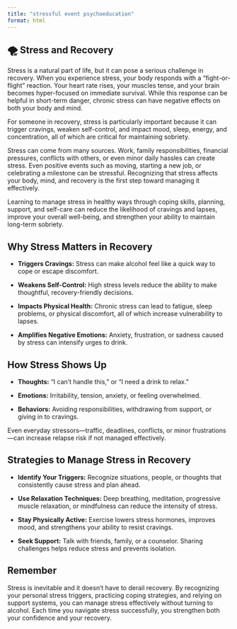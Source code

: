 ```yaml
---
title: "stressful event psychoeducation"
format: html
---
```


## 🌪️ Stress and Recovery

Stress is a natural part of life, but it can pose a serious challenge in recovery. When you experience stress, your body responds with a “fight-or-flight” reaction. Your heart rate rises, your muscles tense, and your brain becomes hyper-focused on immediate survival. While this response can be helpful in short-term danger, chronic stress can have negative effects on both your body and mind.

For someone in recovery, stress is particularly important because it can trigger cravings, weaken self-control, and impact mood, sleep, energy, and concentration, all of which are critical for maintaining sobriety.

Stress can come from many sources. Work, family responsibilities, financial pressures, conflicts with others, or even minor daily hassles can create stress. Even positive events such as moving, starting a new job, or celebrating a milestone can be stressful. Recognizing that stress affects your body, mind, and recovery is the first step toward managing it effectively.

Learning to manage stress in healthy ways through coping skills, planning, support, and self-care can reduce the likelihood of cravings and lapses, improve your overall well-being, and strengthen your ability to maintain long-term sobriety.

## Why Stress Matters in Recovery

- **Triggers Cravings:** Stress can make alcohol feel like a quick way to cope or escape discomfort.

- **Weakens Self-Control:** High stress levels reduce the ability to make thoughtful, recovery-friendly decisions.

- **Impacts Physical Health:** Chronic stress can lead to fatigue, sleep problems, or physical discomfort, all of which increase vulnerability to lapses.

- **Amplifies Negative Emotions:** Anxiety, frustration, or sadness caused by stress can intensify urges to drink.

## How Stress Shows Up

- **Thoughts:** “I can’t handle this,” or “I need a drink to relax.”

- **Emotions:** Irritability, tension, anxiety, or feeling overwhelmed.

- **Behaviors:** Avoiding responsibilities, withdrawing from support, or giving in to cravings.

Even everyday stressors—traffic, deadlines, conflicts, or minor frustrations—can increase relapse risk if not managed effectively.

## Strategies to Manage Stress in Recovery

- **Identify Your Triggers:** Recognize situations, people, or thoughts that consistently cause stress and plan ahead.

- **Use Relaxation Techniques:** Deep breathing, meditation, progressive muscle relaxation, or mindfulness can reduce the intensity of stress.

- **Stay Physically Active:** Exercise lowers stress hormones, improves mood, and strengthens your ability to resist cravings.

- **Seek Support:** Talk with friends, family, or a counselor. Sharing challenges helps reduce stress and prevents isolation.

::: {.callout}
## Remember

Stress is inevitable and it doesn’t have to derail recovery. By recognizing your personal stress triggers, practicing coping strategies, and relying on support systems, you can manage stress effectively without turning to alcohol. Each time you navigate stress successfully, you strengthen both your confidence and your recovery.
:::